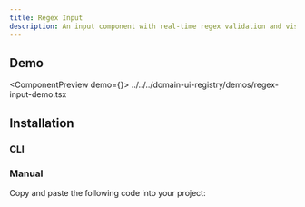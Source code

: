 ```yaml
---
title: Regex Input
description: An input component with real-time regex validation and visual feedback for pattern matching.
---
```



## Demo

<ComponentPreview demo={<RegexInputDemo />}>
  <include>
    ../../../domain-ui-registry/demos/regex-input-demo.tsx
  </include>
</ComponentPreview>

## Installation

### CLI

<RegistryCliCommands
  name="regex-input"
  type="free"
/>

### Manual

Copy and paste the following code into your project:

<RegistryAllFiles
  name="regex-input"
  type="free"
/>